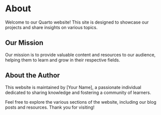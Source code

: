# About

Welcome to our Quarto website! This site is designed to showcase our projects and share insights on various topics. 

## Our Mission

Our mission is to provide valuable content and resources to our audience, helping them to learn and grow in their respective fields.

## About the Author

This website is maintained by [Your Name], a passionate individual dedicated to sharing knowledge and fostering a community of learners. 

Feel free to explore the various sections of the website, including our blog posts and resources. Thank you for visiting!